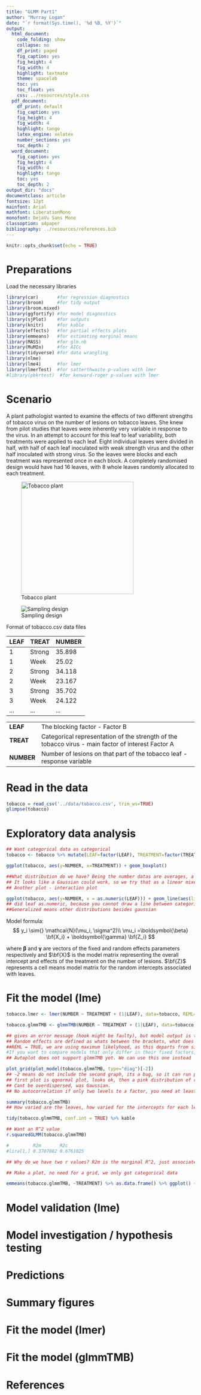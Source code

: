 ```yaml
---
title: "GLMM Part1"
author: "Murray Logan"
date: "`r format(Sys.time(), '%d %B, %Y')`"
output:
  html_document:
    code_folding: show
    collapse: no
    df_print: paged
    fig_caption: yes
    fig_height: 4
    fig_width: 4
    highlight: textmate
    theme: spacelab
    toc: yes
    toc_float: yes
    css: ../resources/style.css
  pdf_document:
    df_print: default
    fig_caption: yes
    fig_height: 4
    fig_width: 4
    highlight: tango
    latex_engine: xelatex
    number_sections: yes
    toc_depth: 2
  word_document:
    fig_caption: yes
    fig_height: 4
    fig_width: 4
    highlight: tango
    toc: yes
    toc_depth: 2
output_dir: "docs"
documentclass: article
fontsize: 12pt
mainfont: Arial
mathfont: LiberationMono
monofont: DejaVu Sans Mono
classoption: a4paper
bibliography: ../resources/references.bib
---
```


```r
knitr::opts_chunk$set(echo = TRUE)
```

# Preparations

Load the necessary libraries

```r
library(car)       #for regression diagnostics
library(broom)     #for tidy output
library(broom.mixed)
library(ggfortify) #for model diagnostics
library(sjPlot)    #for outputs
library(knitr)     #for kable
library(effects)   #for partial effects plots
library(emmeans)   #for estimating marginal means
library(MASS)      #for glm.nb
library(MuMIn)     #for AICc
library(tidyverse) #for data wrangling
library(nlme)
library(lme4)      #for lmer
library(lmerTest)  #for satterthwaite p-values with lmer
#library(pbkrtest)  #for kenward-roger p-values with lmer
```

# Scenario

A plant pathologist wanted to examine the effects of two different strengths of tobacco virus on the number of lesions on tobacco leaves.  She knew from pilot studies that leaves were inherently very variable in response to the virus.  In an attempt to account for this leaf to leaf variability, both treatments were applied to each leaf.  Eight individual leaves were divided in half, with half of each leaf inoculated with weak strength virus and the other half inoculated with strong virus.  So the leaves were blocks and each treatment was represented once in each block.  A completely randomised design would have had 16 leaves, with 8 whole leaves randomly allocated to each treatment.  

![Tobacco plant](../resources/TobaccoPlant.jpg){height="300"}

![Sampling design](../resources/ws9.3aQ1.1.png)

Format of tobacco.csv data files

LEAF   TREAT    NUMBER
------ -------- --------
1      Strong   35.898
1      Week     25.02
2      Strong   34.118
2      Week     23.167
3      Strong   35.702
3      Week     24.122
\...   \...     \...

------------ ----------------------------------------------------------------------------------------------------
**LEAF**     The blocking factor - Factor B
**TREAT**    Categorical representation of the strength of the tobacco virus - main factor of interest Factor A
**NUMBER**   Number of lesions on that part of the tobacco leaf - response variable
------------ ----------------------------------------------------------------------------------------------------


# Read in the data

```r
tobacco = read_csv('../data/tobacco.csv', trim_ws=TRUE)
glimpse(tobacco)
```


# Exploratory data analysis
```r
## Want categorical data as categorical
tobacco <- tobacco %>% mutate(LEAF=factor(LEAF), TREATMENT=factor(TREATMENT))

ggplot(tobacco, aes(y=NUMBER, x=TREATMENT)) + geom_boxplot()

##What distribution do we have? Being the number datas are averages, a Gaussian could work, but so could GAMMA.
## It looks like a Gaussian could work, so we try that as a linear mixed effects model.
## Another plot - interaction plot

ggplot(tobacco, aes(y=NUMBER, x = as.numeric(LEAF))) + geom_line(aes(linetype=TREATMENT))
## did leaf as.numeric, because you cannot draw a line between categories
##Generalized means other distributions besides gaussian


```

Model formula:
$$
y_i \sim{} \mathcal{N}(\mu_i, \sigma^2)\\
\mu_i =\boldsymbol{\beta} \bf{X_i} + \boldsymbol{\gamma} \bf{Z_i}
$$

where $\boldsymbol{\beta}$ and $\boldsymbol{\gamma}$ are vectors of the fixed and random effects parameters respectively 
and $\bf{X}$ is the  model matrix representing the overall intercept and effects of the treatment on the number of lesions.
$\bf{Z}$ represents a cell means model matrix for the random intercepts associated with leaves.

# Fit the model (lme)
```r
tobacco.lmer <- lmer(NUMBER ~ TREATMENT + (1|LEAF), data=tobacco, REML=TRUE) ## alternative

tobacco.glmmTMB <- glmmTMB(NUMBER ~ TREATMENT + (1|LEAF), data=tobacco, REML=TRUE) 

## gives an error message (hook might be faulty), but model output is there
## Random effects are defined as whats between the brackets, what does a 1 one in a model stand for? intercept, Bar means conditional on, the intercept should be conditional on the leave. That means each leaf has its own intercept. Model is going to tell us the variance in the intercepts.
##REML = TRUE, we are using maximum likelyhood, as this departs from simple gaussian. Maximum likelyhood is known to be biased. We use restricted maximum likelyhood, which is not so biased. Its maximizing the likelyhood of the residuals.
#If you want to compare models that only differ in their fixed factors, then you can only do use using maximum likelyhood. We only have one fixed effect in this model, so nothing to compare to.
## Autoplot does not support glmmTMB yet. We can use this one instead

plot_grid(plot_model(tobacco.glmmTMB, type="diag")[-2])
## -2 means do not include the second graph, its a bug, so it can run properly
## first plot is qqnormal plot, looks ok, then a pink distribution of residuals. vs. expected from normal distribution, looks pretty good. then a residual plot at bottom left (random scatter is good), little woblle is ok for small data set
## Cant be overdispersed, was Gaussian.
## No autocorrelation if only two levels to a factor, you need at least 3 things.

summary(tobacco.glmmTMB)
## How varied are the leaves, how varied for the intercepts for each leaf? 13.63 units of variance and 3.692 units of Std. Dev....compare it to residuals(noise), we can see that there is as much noise between leaves as there is within the treatments. Only looking at both gives insights/reference. Intercept: On average 34.9 lesions, and the WEAK group has 7.879 fewer, and it is significant. Was on identity scale (no log, or scaled). 

tidy(tobacco.glmmTMB, conf.int = TRUE) %>% kable

## Want an R^2 value
r.squaredGLMM(tobacco.glmmTMB)

#         R2m       R2c
#lira[1,] 0.3707882 0.6761025

## Why do we have two r values? R2m is the marginal R^2, just associated with fixed effects. Treatment alone accounts for 37% of the variability. R2c is the conditional R^2, is the fixed and conditional effects together. the model as a whole explains 68% of the variability. If you add fixed and random together, that's what it is.

## Make a plot, no need for a grid, we only got categorical data

emmeans(tobacco.glmmTMB, ~TREATMENT) %>% as.data.frame() %>% ggplot() + geom_pointrange(aes(y=emmean, x=TREATMENT, ymin=lower.CL, ymax=upper.CL))


```



# Model validation (lme)
# Model investigation / hypothesis testing
# Predictions

# Summary figures

# Fit the model (lmer)

# Fit the model (glmmTMB)

# References
